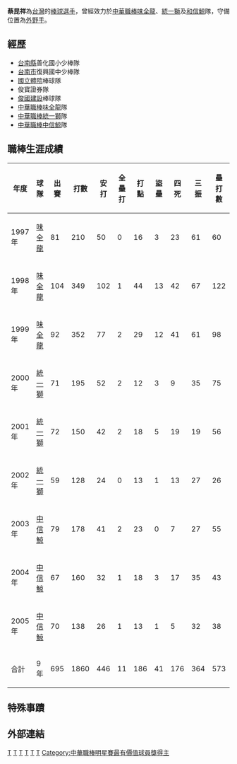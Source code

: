 {{blpsources|time=2022-05-03}}
{{Infobox CPBL player|
bgcolor1=#1c2841|
bgcolor2=#6d7380|
textcolor1=#FFF200|
textcolor2=#FFF200|
name=蔡昆祥|
image=|
width=150|
position=右外野手|
team=|
number=|
bats=右|
throws=右|
debutdate=3月19日|
debutyear=1997年|
debutteam=中信鯨|
statyear=2008年|
stat1label=[[打擊率|打擊率]]|
stat1value=0.240|
stat2label=[[全壘打|全壘打]]|
stat2value=11|
stat3label=[[打點|打點]]|
stat3value=186|
|teams=
*[[味全龍|味全龍]] （1997年—1999年）
*[[統一獅|統一獅]] （2000年—2002年）
*[[中信鯨|中信鯨]] （2003年—2005年）
|awards=<nowiki></nowiki>
*中華職棒年度總冠軍：1997、1998、1999、2000
*[[中華職棒金手套獎|中華職棒金手套獎]]（外野手）：1999
*[[中華職棒明星賽|中華職棒明星賽]]：1998、1999、2000
}}
'''蔡昆祥'''{{BD|1974年|1月19日|CatIdx=T蔡}}為[[台灣|台灣]]的[[棒球|棒球]][[選手|選手]]，曾經效力於[[中華職棒|中華職棒]][[味全龍|味全龍]]、[[統一獅|統一獅]]及[[和信鯨|和信鯨]]隊，守備位置為[[外野手|外野手]]。

==經歷==
*[[台南縣|台南縣]]善化國小少棒隊 
*[[台南市|台南市]]復興國中少棒隊 
*[[國立體育大學|國立體院]]棒球隊
*俊寶證券隊 
*[[俊國建設|俊國建設]]棒球隊 
*[[中華職棒|中華職棒]][[味全龍|味全龍]]隊 
*[[中華職棒|中華職棒]][[統一獅|統一獅]]隊 
*[[中華職棒|中華職棒]][[中信鯨|中信鯨]]隊 
==職棒生涯成績==
{|Border=1 WIDTH=800PX
|- align=center
!年度!!球隊!!出賽!!打數!!安打!!全壘打!!打點!!盜壘!!四死!!三振!!壘打數!!雙殺打!!打擊率
|- align=center
|1997年||[[味全龍|味全龍]]||81||210||50||0||16||3||23||61||60||4||0.238
|- align=center
|1998年||[[味全龍|味全龍]]||104||349||102||1||44||13||42||67||122||5||0.292
|- align=center
|1999年||[[味全龍|味全龍]]||92||352||77||2||29||12||41||61||98||8||0.219
|- align=center
|2000年||[[統一獅|統一獅]]||71||195||52||2||12||3||9||35||75||2||0.267
|- align=center
|2001年||[[統一獅|統一獅]]||72||150||42||2||18||5||19||19||56||2||0.280
|- align=center
|2002年||[[統一獅|統一獅]]||59||128||24||0||13||1||13||27||26||4||0.188
|- align=center
|2003年||[[中信鯨|中信鯨]]||79||178||41||2||23||0||7||27||55||6||0.230
|- align=center
|2004年||[[中信鯨|中信鯨]]||67||160||32||1||18||3||17||35||43||7||0.200
|- align=center
|2005年||[[中信鯨|中信鯨]]||70||138||26||1||13||1||5||32||38||4||0.188
|- align=center style="color:black; background-color:teal"
!合計||9年||695||1860||446||11||186||41||176||364||573||42||0.240
|}

==特殊事蹟==
==外部連結==
{{台灣棒球維基館}}
{{中華職棒球員資料|id=D067|name=蔡昆祥}}
{{start box}}
{{s-before|[[王光輝_(棒球選手)|王光輝]]}}
{{s-title|[[中華職棒明星賽|中華職棒明星賽]]MVP|1998年}}
{{s-after|[[王光輝_(棒球選手)|王光輝]]}}
{{end box}}

{{味全龍1997年中華職棒總冠軍}}
{{味全龍1998年中華職棒總冠軍}}
{{味全龍1999年中華職棒總冠軍}}
{{統一獅2000年中華職棒總冠軍}}
{{wikiquote|蔡昆祥}}


[[Category:蔡姓|T]]
[[Category:台灣棒球運動員|T]]
[[Category:味全龍隊球員|T]]
[[Category:統一7-ELEVEn獅隊球員|T]]
[[Category:中信鯨隊球員|T]]
[[Category:俊國建設棒球隊球員|T]]
[[Category:中華職棒明星賽最有價值球員獎得主|Category:中華職棒明星賽最有價值球員獎得主]]